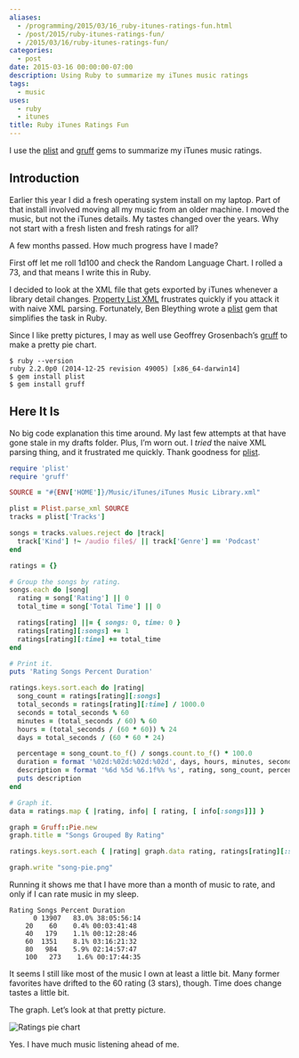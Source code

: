 ```yaml
---
aliases:
  - /programming/2015/03/16_ruby-itunes-ratings-fun.html
  - /post/2015/ruby-itunes-ratings-fun/
  - /2015/03/16/ruby-itunes-ratings-fun/
categories:
  - post
date: 2015-03-16 00:00:00-07:00
description: Using Ruby to summarize my iTunes music ratings
tags:
  - music
uses:
  - ruby
  - itunes
title: Ruby iTunes Ratings Fun
---
```


I use the [plist](https://github.com/bleything/plist) and
[gruff](https://github.com/topfunky/gruff) gems to summarize my iTunes
music ratings.

## Introduction

Earlier this year I did a fresh operating system install on my laptop.
Part of that install involved moving all my music from an older machine.
I moved the music, but not the iTunes details. My tastes changed over
the years. Why not start with a fresh listen and fresh ratings for all?

A few months passed. How much progress have I made?

First off let me roll 1d100 and check the Random Language Chart. I
rolled a 73, and that means I write this in Ruby.

I decided to look at the XML file that gets exported by iTunes whenever
a library detail changes. [Property List
XML](https://developer.apple.com/legacy/library/documentation/Darwin/Reference/ManPages/man5/plist.5.html)
frustrates quickly if you attack it with naive XML parsing. Fortunately,
Ben Bleything wrote a [plist](https://github.com/bleything/plist) gem
that simplifies the task in Ruby.

Since I like pretty pictures, I may as well use Geoffrey Grosenbach’s
[gruff](https://github.com/topfunky/gruff) to make a pretty pie chart.

```
$ ruby --version
ruby 2.2.0p0 (2014-12-25 revision 49005) [x86_64-darwin14]
$ gem install plist
$ gem install gruff
```

## Here It Is

No big code explanation this time around. My last few attempts at that
have gone stale in my drafts folder. Plus, I’m worn out. I *tried* the
naive XML parsing thing, and it frustrated me quickly. Thank goodness
for [plist](https://github.com/bleything/plist).

```ruby title="graph-gratings.rb"
require 'plist'
require 'gruff'

SOURCE = "#{ENV['HOME']}/Music/iTunes/iTunes Music Library.xml"

plist = Plist.parse_xml SOURCE
tracks = plist['Tracks']

songs = tracks.values.reject do |track|
  track['Kind'] !~ /audio file$/ || track['Genre'] == 'Podcast'
end

ratings = {}

# Group the songs by rating.
songs.each do |song|
  rating = song['Rating'] || 0
  total_time = song['Total Time'] || 0

  ratings[rating] ||= { songs: 0, time: 0 }
  ratings[rating][:songs] += 1
  ratings[rating][:time] += total_time
end

# Print it.
puts 'Rating Songs Percent Duration'

ratings.keys.sort.each do |rating|
  song_count = ratings[rating][:songs]
  total_seconds = ratings[rating][:time] / 1000.0
  seconds = total_seconds % 60
  minutes = (total_seconds / 60) % 60
  hours = (total_seconds / (60 * 60)) % 24
  days = total_seconds / (60 * 60 * 24)

  percentage = song_count.to_f() / songs.count.to_f() * 100.0
  duration = format '%02d:%02d:%02d:%02d', days, hours, minutes, seconds
  description = format '%6d %5d %6.1f%% %s', rating, song_count, percentage, duration
  puts description
end

# Graph it.
data = ratings.map { |rating, info| [ rating, [ info[:songs]]] }

graph = Gruff::Pie.new
graph.title = "Songs Grouped By Rating"

ratings.keys.sort.each { |rating| graph.data rating, ratings[rating][:songs] }

graph.write "song-pie.png"
```

Running it shows me that I have more than a month of music to rate, and
only if I can rate music in my sleep.

```
Rating Songs Percent Duration
      0 13907   83.0% 38:05:56:14
    20    60    0.4% 00:03:41:48
    40   179    1.1% 00:12:28:46
    60  1351    8.1% 03:16:21:32
    80   984    5.9% 02:14:57:47
    100   273    1.6% 00:17:44:35
```

It seems I still like most of the music I own at least a little bit.
Many former favorites have drifted to the 60 rating (3 stars), though.
Time does change tastes a little bit.

The graph. Let’s look at that pretty picture.

![Ratings pie chart](@img/2015/song-pie.png)

Yes. I have much music listening ahead of me.
